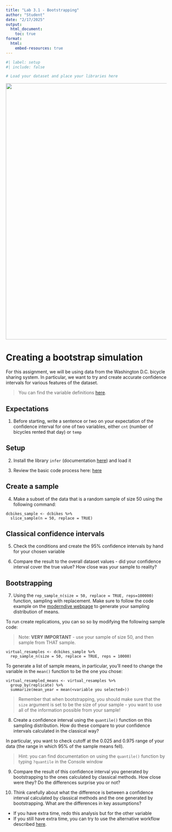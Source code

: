 ```yaml
---
title: "Lab 3.1 - Bootstrapping"
author: "Student"
date: "2/17/2025"
output:
  html_document:
    toc: true
format: 
  html:
    embed-resources: true
---
```


```r
#| label: setup
#| include: false

# Load your dataset and place your libraries here
```

![](washdcbike.jpg){width="800"}

# Creating a bootstrap simulation

For this assignment, we will be using data from the Washington D.C. bicycle sharing system. In particular, we want to try and create accurate confidence intervals for various features of the dataset. 

>You can find the variable definitions [here](https://www.kaggle.com/datasets/marklvl/bike-sharing-dataset).

## Expectations

1.  Before starting, write a sentence or two on your expectation of the confidence interval for one of two variables, either `cnt` (number of bicycles rented that day) or `temp`

## Setup

2.  Install the library `infer` (documentation [here](https://infer.tidymodels.org/reference/rep_sample_n.html#examples)) and load it

3.  Review the basic code process here: [here](https://moderndive.com/8-confidence-intervals.html#resampling-simulation)

## Create a sample

4. Make a subset of the data that is a random sample of size 50 using the following command:

```   
dcbikes_sample <- dcbikes %>% 
  slice_sample(n = 50, replace = TRUE)
```

## Classical confidence intervals

5. Check the conditions and create the 95% confidence intervals by hand for your chosen variable 

6. Compare the result to the overall dataset values - did your confidence interval cover the true value? How close was your sample to reality?

## Bootstrapping

7. Using the `rep_sample_n(size = 50, replace = TRUE, reps=100000)` function, sampling with replacement. Make sure to follow the code example on the [moderndive webpage](https://moderndive.com/8-confidence-intervals.html#bootstrap-1000-replicates) to generate your sampling distribution of means.

To run create replications, you can so so by modifying the following sample code:

> Note: **VERY IMPORTANT** - use your sample of size 50, and then sample from THAT sample. 

```
virtual_resamples <- dcbikes_sample %>% 
  rep_sample_n(size = 50, replace = TRUE, reps = 10000)
```

To generate a list of sample means, in particular, you'll need to change the variable in the `mean()` function to be the one you chose:

```
virtual_resampled_means <- virtual_resamples %>% 
  group_by(replicate) %>% 
  summarize(mean_year = mean(<variable you selected>))
```

> Remember that when bootstrapping, you should make sure that the `size` argument is set to be the size of your sample - you want to use all of the information possible from your sample!

8. Create a confidence interval using the `quantile()` function on this sampling distribution. How do these compare to your confidence intervals calculated in the classical way?

In particular, you want to check cutoff at the 0.025 and 0.975 range of your data (the range in which 95% of the sample means fell).

> Hint: you can find documentation on using the `quantile()` function by typing `?quantile` in the Console window

9. Compare the result of this confidence interval you generated by bootstrapping to the ones calculated by classical methods. How close were they? Do the differences surprise you or not?

10. Think carefully about what the difference is between a confidence interval calculated by classical methods and the one generated by bootstrapping. What are the differences in key assumptions? 

- If you have extra time, redo this analysis but for the other variable
- If you still have extra time, you can try to use the alternative workflow described [here](https://moderndive.com/8-confidence-intervals.html#infer-workflow).
